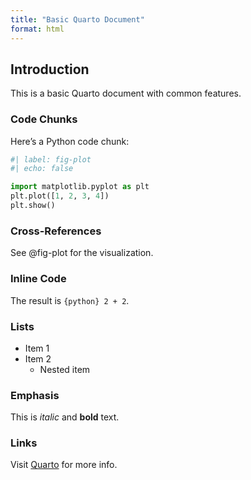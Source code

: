 ```yaml
---
title: "Basic Quarto Document"
format: html
---
```


## Introduction

This is a basic Quarto document with common features.

### Code Chunks

Here's a Python code chunk:

```python
#| label: fig-plot
#| echo: false

import matplotlib.pyplot as plt
plt.plot([1, 2, 3, 4])
plt.show()
```

### Cross-References

See @fig-plot for the visualization.

### Inline Code

The result is `{python} 2 + 2`.

### Lists

- Item 1
- Item 2
  - Nested item

### Emphasis

This is *italic* and **bold** text.

### Links

Visit [Quarto](https://quarto.org) for more info.
